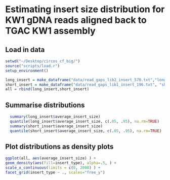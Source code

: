 Estimating insert size distribution for KW1 gDNA reads aligned back to TGAC KW1 assembly
========================================================


## Load in data
```r
setwd("~/Desktop/circos_cf_big/")
source("scripts/load.r")
setup_environment()

long_insert = make_dataframe("data/read_gaps_lib2_insert_570.txt","long")
short_insert = make_dataframe("data/read_gaps_lib1_insert_196.txt", "short")
all = rbind(long_insert,short_insert)

```
## Summarise distributions
```r
  summary(long_insert$average_insert_size)
  quantile(long_insert$average_insert_size, c(.05, .95), na.rm=TRUE)
  summary(short_insert$average_insert_size)
  quantile(short_insert$average_insert_size, c(.05, .95), na.rm=TRUE)
```

## Plot distributions as density plots

```r
ggplot(all, aes(average_insert_size) ) +
geom_density(aes(fill=insert_type), alpha=.5, ) +
scale_x_continuous(limits = c(0, 2000) ) +
facet_grid(insert_type ~ ., scales="free_y")
```

